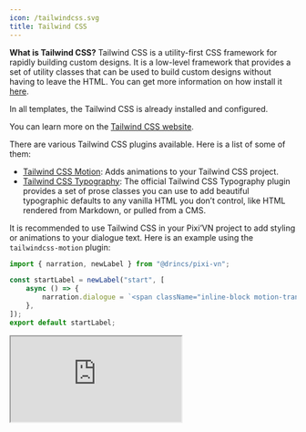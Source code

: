 ```yaml
---
icon: /tailwindcss.svg
title: Tailwind CSS
---
```


**What is Tailwind CSS?** Tailwind CSS is a utility-first CSS framework for rapidly building custom designs. It is a low-level framework that provides a set of utility classes that can be used to build custom designs without having to leave the HTML. You can get more information on how install it [here](https://tailwindcss.com/docs/installation).

<Callout title="Templates" type="info">

In all templates, the Tailwind CSS is already installed and configured.

</Callout>

You can learn more on the [Tailwind CSS website](https://tailwindcss.com/).

There are various Tailwind CSS plugins available. Here is a list of some of them:

* [Tailwind CSS Motion](https://docs.rombo.co/tailwind): Adds animations to your Tailwind CSS project.
* [Tailwind CSS Typography](https://github.com/tailwindlabs/tailwindcss-typography): The official Tailwind CSS Typography plugin provides a set of prose classes you can use to add beautiful typographic defaults to any vanilla HTML you don’t control, like HTML rendered from Markdown, or pulled from a CMS.

It is recommended to use Tailwind CSS in your Pixi’VN project to add styling or animations to your dialogue text. Here is an example using the `tailwindcss-motion` plugin:

```ts title="labels/startLabel.ts"
import { narration, newLabel } from "@drincs/pixi-vn";

const startLabel = newLabel("start", [
    async () => {
        narration.dialogue = `<span className="inline-block motion-translate-y-loop-25">Hello</span>, welcome to the game!`;
    },
]);
export default startLabel;
```

<iframe
    src="https://play.tailwindcss.com/WCoOH2CSuZ?layout=preview"
    title="Tailwind CSS Motion"
    style={{
        width: "100%",
        height: "320px",
        border: "0",
        borderRadius: "4px",
        overflow: "hidden",
    }}
/>
